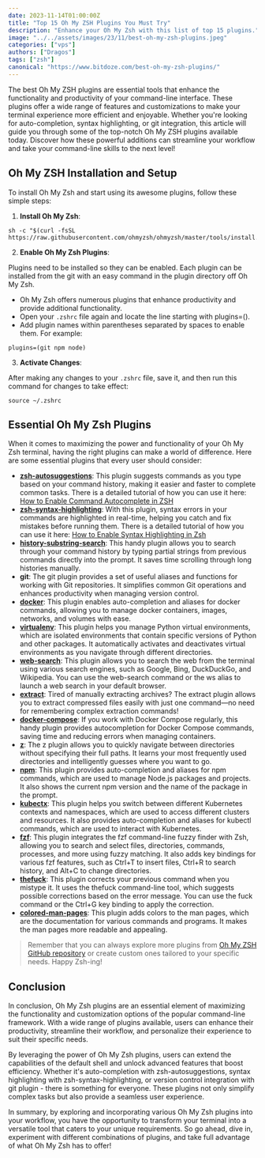 ```yaml
---
date: 2023-11-14T01:00:00Z
title: "Top 15 Oh My ZSH Plugins You Must Try"
description: "Enhance your Oh My Zsh with this list of top 15 plugins."
image: "../../assets/images/23/11/best-oh-my-zsh-plugins.jpeg"
categories: ["vps"]
authors: ["Dragos"]
tags: ["zsh"]
canonical: "https://www.bitdoze.com/best-oh-my-zsh-plugins/"
---
```


The best Oh My ZSH plugins are essential tools that enhance the functionality and productivity of your command-line interface. These plugins offer a wide range of features and customizations to make your terminal experience more efficient and enjoyable. Whether you're looking for auto-completion, syntax highlighting, or git integration, this article will guide you through some of the top-notch Oh My ZSH plugins available today. Discover how these powerful additions can streamline your workflow and take your command-line skills to the next level!

## Oh My ZSH Installation and Setup

To install Oh My Zsh and start using its awesome plugins, follow these simple steps:

1. **Install Oh My Zsh**:

```shell
sh -c "$(curl -fsSL https://raw.githubusercontent.com/ohmyzsh/ohmyzsh/master/tools/install.sh)"
```

2. **Enable Oh My Zsh Plugins**:

Plugins need to be installed so they can be enabled. Each plugin can be installed from the git with an easy command in the plugin directory off Oh My Zsh.

- Oh My Zsh offers numerous plugins that enhance productivity and provide additional functionality.
- Open your `.zshrc` file again and locate the line starting with plugins=().
- Add plugin names within parentheses separated by spaces to enable them. For example:

```shell
plugins=(git npm node)
```

3. **Activate Changes**:

After making any changes to your `.zshrc` file, save it, and then run this command for changes to take effect:

```shell
source ~/.zshrc
```

## Essential Oh My Zsh Plugins

When it comes to maximizing the power and functionality of your Oh My Zsh terminal, having the right plugins can make a world of difference. Here are some essential plugins that every user should consider:

- **[zsh-autosuggestions](https://github.com/zsh-users/zsh-autosuggestions)**: This plugin suggests commands as you type based on your command history, making it easier and faster to complete common tasks. There is a detailed tutorial of how you can use it here: [How to Enable Command Autocomplete in ZSH](https://www.bitdoze.com/enable-command-autocomplete-in-zsh/)
- **[zsh-syntax-highlighting](https://github.com/zsh-users/zsh-syntax-highlighting)**: With this plugin, syntax errors in your commands are highlighted in real-time, helping you catch and fix mistakes before running them. There is a detailed tutorial of how you can use it here: [How to Enable Syntax Highlighting in Zsh](https://www.bitdoze.com/enable-syntax-highlighting-zsh//)
- **[history-substring-search](https://github.com/ohmyzsh/ohmyzsh/tree/master/plugins/history-substring-search)**: This handy plugin allows you to search through your command history by typing partial strings from previous commands directly into the prompt. It saves time scrolling through long histories manually.
- **git**: The git plugin provides a set of useful aliases and functions for working with Git repositories. It simplifies common Git operations and enhances productivity when managing version control.
- **[docker](https://github.com/ohmyzsh/ohmyzsh/tree/master/plugins/docker)**: This plugin enables auto-completion and aliases for docker commands, allowing you to manage docker containers, images, networks, and volumes with ease.
- **[virtualenv](https://github.com/ohmyzsh/ohmyzsh/tree/master/plugins/virtualenv)**: This plugin helps you manage Python virtual environments, which are isolated environments that contain specific versions of Python and other packages. It automatically activates and deactivates virtual environments as you navigate through different directories.
- **[web-search](https://github.com/ohmyzsh/ohmyzsh/tree/master/plugins/web-search)**: This plugin allows you to search the web from the terminal using various search engines, such as Google, Bing, DuckDuckGo, and Wikipedia. You can use the web-search command or the ws alias to launch a web search in your default browser.
- **[extract](https://github.com/ohmyzsh/ohmyzsh/tree/master/plugins/extract)**: Tired of manually extracting archives? The extract plugin allows you to extract compressed files easily with just one command—no need for remembering complex extraction commands!
- **[docker-compose](https://github.com/ohmyzsh/ohmyzsh/tree/master/plugins/docker-compose)**: If you work with Docker Compose regularly, this handy plugin provides autocompletion for Docker Compose commands, saving time and reducing errors when managing containers.
- **[z](https://github.com/ohmyzsh/ohmyzsh/tree/master/plugins/z)**: The z plugin allows you to quickly navigate between directories without specifying their full paths. It learns your most frequently used directories and intelligently guesses where you want to go.
- **[npm](https://github.com/ohmyzsh/ohmyzsh/tree/master/plugins/npm)**: This plugin provides auto-completion and aliases for npm commands, which are used to manage Node.js packages and projects. It also shows the current npm version and the name of the package in the prompt.
- **[kubectx](https://github.com/ohmyzsh/ohmyzsh/tree/master/plugins/kubectx)**: This plugin helps you switch between different Kubernetes contexts and namespaces, which are used to access different clusters and resources. It also provides auto-completion and aliases for kubectl commands, which are used to interact with Kubernetes.
- **[fzf](https://github.com/ohmyzsh/ohmyzsh/tree/master/plugins/fzf)**: This plugin integrates the fzf command-line fuzzy finder with Zsh, allowing you to search and select files, directories, commands, processes, and more using fuzzy matching. It also adds key bindings for various fzf features, such as Ctrl+T to insert files, Ctrl+R to search history, and Alt+C to change directories.
- **[thefuck](https://github.com/ohmyzsh/ohmyzsh/tree/master/plugins/thefuck)**: This plugin corrects your previous command when you mistype it. It uses the thefuck command-line tool, which suggests possible corrections based on the error message. You can use the fuck command or the Ctrl+G key binding to apply the correction.
- **[colored-man-pages](https://github.com/ohmyzsh/ohmyzsh/tree/master/plugins/colored-man-pages)**: This plugin adds colors to the man pages, which are the documentation for various commands and programs. It makes the man pages more readable and appealing.

> Remember that you can always explore more plugins from [Oh My ZSH GitHub repository](https://github.com/ohmyzsh/ohmyzsh/wiki/Plugins) or create custom ones tailored to your specific needs. Happy Zsh-ing!

## Conclusion

In conclusion, Oh My Zsh plugins are an essential element of maximizing the functionality and customization options of the popular command-line framework. With a wide range of plugins available, users can enhance their productivity, streamline their workflow, and personalize their experience to suit their specific needs.

By leveraging the power of Oh My Zsh plugins, users can extend the capabilities of the default shell and unlock advanced features that boost efficiency. Whether it's auto-completion with zsh-autosuggestions, syntax highlighting with zsh-syntax-highlighting, or version control integration with git plugin - there is something for everyone. These plugins not only simplify complex tasks but also provide a seamless user experience.

In summary, by exploring and incorporating various Oh My Zsh plugins into your workflow, you have the opportunity to transform your terminal into a versatile tool that caters to your unique requirements. So go ahead, dive in, experiment with different combinations of plugins, and take full advantage of what Oh My Zsh has to offer!
